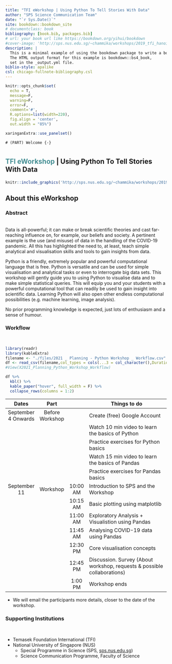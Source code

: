 ```yaml
--- 
title: "TFI eWorkshop | Using Python To Tell Stories With Data"
author: "SPS Science Communication Team"
date: "`r Sys.Date()`"
site: bookdown::bookdown_site
# documentclass: book
bibliography: [book.bib, packages.bib]
# url: your book url like https://bookdown.org/yihui/bookdown
#cover-image: 'http://sps.nus.edu.sg/~chammika/workshops/2019_tfi_hanoi/img/sps_all-2017-edited.jpg'
description: |
  This is a minimal example of using the bookdown package to write a book.
  The HTML output format for this example is bookdown::bs4_book,
  set in the _output.yml file.
biblio-style: apalike
csl: chicago-fullnote-bibliography.csl
---
```


```r
knitr::opts_chunk$set(
  echo = T, 
  message=F, 
  warning=F, 
  error=F, 
  comment='#', 
  R.options=list(width=220),
  fig.align = 'center',
  out.width = "85%")

xaringanExtra::use_panelset()
```

`# (PART) Welcome {-}`

# {.unnumbered}

<style>
.front-title{
font-size:1.5em;
font-weight: bold;
}
</style>

<div class="front-title">
<span style="color:#096B72;opacity:.75;">TFI eWorkshop </span> | Using Python To Tell Stories With Data
</div>

```r
knitr::include_graphics('http://sps.nus.edu.sg/~chammika/workshops/2019_tfi_hanoi/img/sps_all-2017-edited.jpg')
```


## About this eWorkshop {.unnumbered .panelset}

### Abstract {.unnumbered}
<br>
Data is all-powerful; it can make or break scientific theories and cast far-reaching influence on, for example, our beliefs and society. A pertinent example is the use (and misuse) of data in the handling of the COVID-19 pandemic. All this has highlighted the need to, at least, teach simple analytical and visualisation skills and tools to gain insights from data.

Python is a friendly, extremely popular and powerful computational language that is free. Python is versatile and can be used for simple visualisation and analytical tasks or even to interrogate big data sets.  This workshop will gently guide you to using Python to visualise data and to make simple statistical queries. This will equip you and your students with a powerful computational tool that can readily be used to gain insight into scientific data. Learning Python will also open other endless computational possibilities (e.g. machine learning, image analysis).

No prior programming knowledge is expected, just lots of enthusiasm and a sense of humour.

### Workflow {.unnumbered}
<br>


```r
library(readr)
library(kableExtra)
filename <- "./files/2021 _ Planning - Python Workshop _ Workflow.csv"
df <- read_csv(filename,col_types = cols(...3 = col_character(),Duration = col_skip()),na = "empty")
#View(X2021_Planning_Python_Workshop_Workflow)

df %>%
  kbl() %>%
  kable_paper("hover", full_width = F) %>%
  collapse_rows(columns = 1:2)
```

<style>
.table >  {font-size:.75em;border-collapse:collapse;}
.table > thead {color:#096B72;}
.table > tbody  tr:nth-child(even) {background-color: rgb(0,0,0,.025);}
.table > tbody  tr:nth-child(1)  {border-top:2px solid rgb(0,0,0,.5) !important;}
.table > tbody  tr:nth-child(5)  {border-bottom:2px solid rgb(0,0,0,.5);}
.table > tbody  tr:nth-child(12)  {border-bottom:2px solid rgb(0,0,0,.5);}
</style>

<div class="front-table">

|        Dates        |      Part       |          | Things to do                                                 |
| :-----------------: | :-------------: | :------------: | ------------------------------------------------------------ |
| September 4 Onwards | Before Workshop |          | Create (free) Google Account                                 |
|                     |                 |          | Watch 10 min video to learn the basics of Python             |
|                     |                 |          | Practice exercises for Python basics                         |
|                     |                 |          | Watch 15 min video to learn the basics of Pandas             |
|                     |                 |          | Practice exercises for Pandas basics                         |
|    September 11     |    Workshop     | 10:00 AM | Introduction to SPS and the Workshop                         |
|                     |                 | 10:15 AM | Basic plotting using matplotlib                              |
|                     |                 | 11:00 AM | Exploratory Analysis + Visualistion using Pandas             |
|                     |                 | 11:45 AM | Analysing COVID-19 data using Pandas                         |
|                     |                 | 12:30 PM | Core visualisation concepts                                  |
|                     |                 | 12:45 PM | Discussion. Survey (About workshop, requests & possible collaborations) |
|                     |                 | 1:00 PM  | Workshop ends                                                |

</div>

-  We will email the participants more details, closer to the date of the workshop.

### Supporting Institutions  {.unnumbered}
<br>

 - Temasek Foundation International (TFI)
 - National University of Singapore (NUS)
    - Special Programme in Science (SPS, [sps.nus.edu.sg](http://sps.nus.edu.sg))
    - Science Communication Programme, Faculty of Science

